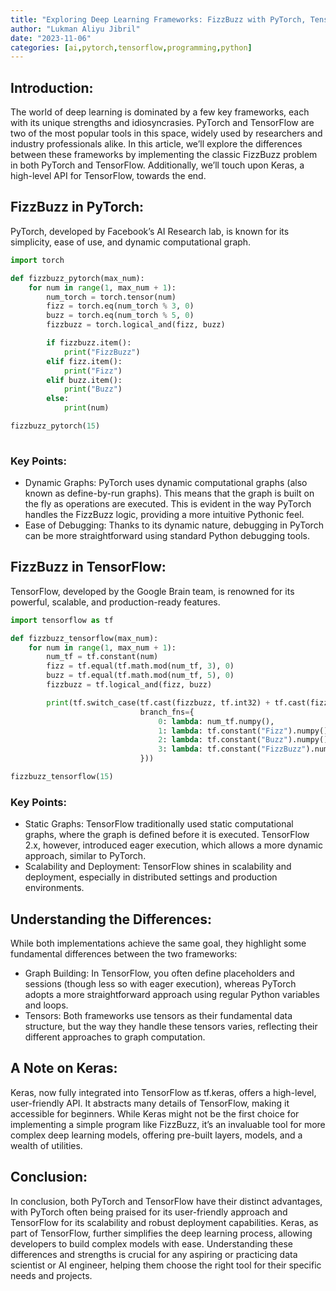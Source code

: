```yaml
---
title: "Exploring Deep Learning Frameworks: FizzBuzz with PyTorch, TensorFlow, and Keras"
author: "Lukman Aliyu Jibril"
date: "2023-11-06"
categories: [ai,pytorch,tensorflow,programming,python]
---
```



## Introduction:

The world of deep learning is dominated by a few key frameworks, each with its unique strengths and idiosyncrasies. PyTorch and TensorFlow are two of the most popular tools in this space, widely used by researchers and industry professionals alike. In this article, we'll explore the differences between these frameworks by implementing the classic FizzBuzz problem in both PyTorch and TensorFlow. Additionally, we'll touch upon Keras, a high-level API for TensorFlow, towards the end.

## FizzBuzz in PyTorch:

PyTorch, developed by Facebook's AI Research lab, is known for its simplicity, ease of use, and dynamic computational graph.

```python
import torch

def fizzbuzz_pytorch(max_num):
    for num in range(1, max_num + 1):
        num_torch = torch.tensor(num)
        fizz = torch.eq(num_torch % 3, 0)
        buzz = torch.eq(num_torch % 5, 0)
        fizzbuzz = torch.logical_and(fizz, buzz)

        if fizzbuzz.item():
            print("FizzBuzz")
        elif fizz.item():
            print("Fizz")
        elif buzz.item():
            print("Buzz")
        else:
            print(num)

fizzbuzz_pytorch(15)
    


```

### Key Points:

- Dynamic Graphs: PyTorch uses dynamic computational graphs (also known as define-by-run graphs). This means that the graph is built on the fly as operations are executed. This is evident in the way PyTorch handles the FizzBuzz logic, providing a more intuitive Pythonic feel.
- Ease of Debugging: Thanks to its dynamic nature, debugging in PyTorch can be more straightforward using standard Python debugging tools.


## FizzBuzz in TensorFlow:

TensorFlow, developed by the Google Brain team, is renowned for its powerful, scalable, and production-ready features.

```python
import tensorflow as tf

def fizzbuzz_tensorflow(max_num):
    for num in range(1, max_num + 1):
        num_tf = tf.constant(num)
        fizz = tf.equal(tf.math.mod(num_tf, 3), 0)
        buzz = tf.equal(tf.math.mod(num_tf, 5), 0)
        fizzbuzz = tf.logical_and(fizz, buzz)

        print(tf.switch_case(tf.cast(fizzbuzz, tf.int32) + tf.cast(fizz, tf.int32) + 2 * tf.cast(buzz, tf.int32),
                             branch_fns={
                                 0: lambda: num_tf.numpy(),
                                 1: lambda: tf.constant("Fizz").numpy().decode("utf-8"),
                                 2: lambda: tf.constant("Buzz").numpy().decode("utf-8"),
                                 3: lambda: tf.constant("FizzBuzz").numpy().decode("utf-8")
                             }))

fizzbuzz_tensorflow(15)


```


### Key Points:

- Static Graphs: TensorFlow traditionally used static computational graphs, where the graph is defined before it is executed. TensorFlow 2.x, however, introduced eager execution, which allows a more dynamic approach, similar to PyTorch.
- Scalability and Deployment: TensorFlow shines in scalability and deployment, especially in distributed settings and production environments.

## Understanding the Differences:

While both implementations achieve the same goal, they highlight some fundamental differences between the two frameworks:

- Graph Building: In TensorFlow, you often define placeholders and sessions (though less so with eager execution), whereas PyTorch adopts a more straightforward approach using regular Python variables and loops.
- Tensors: Both frameworks use tensors as their fundamental data structure, but the way they handle these tensors varies, reflecting their different approaches to graph computation.

## A Note on Keras:

Keras, now fully integrated into TensorFlow as tf.keras, offers a high-level, user-friendly API. It abstracts many details of TensorFlow, making it accessible for beginners. While Keras might not be the first choice for implementing a simple program like FizzBuzz, it's an invaluable tool for more complex deep learning models, offering pre-built layers, models, and a wealth of utilities.

## Conclusion:

In conclusion, both PyTorch and TensorFlow have their distinct advantages, with PyTorch often being praised for its user-friendly approach and TensorFlow for its scalability and robust deployment capabilities. Keras, as part of TensorFlow, further simplifies the deep learning process, allowing developers to build complex models with ease. Understanding these differences and strengths is crucial for any aspiring or practicing data scientist or AI engineer, helping them choose the right tool for their specific needs and projects.
